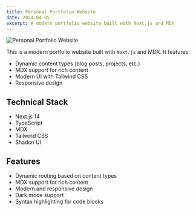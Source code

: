 ```yaml
---
title: Personal Portfolio Website
date: 2024-04-05
excerpt: A modern portfolio website built with Next.js and MDX
---
```


![Personal Portfolio Website](/projects/code.jpg)

This is a modern portfolio website built with `Next.js` and MDX. It features:

- Dynamic content types (blog posts, projects, etc.)
- MDX support for rich content
- Modern UI with Tailwind CSS
- Responsive design

## Technical Stack

- Next.js 14
- TypeScript
- MDX
- Tailwind CSS
- Shadcn UI

## Features

- Dynamic routing based on content types
- MDX support for rich content
- Modern and responsive design
- Dark mode support
- Syntax highlighting for code blocks 
